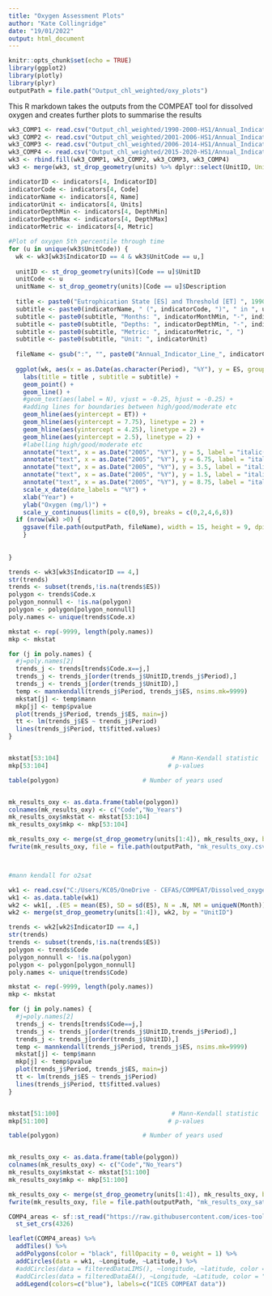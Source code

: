 ```yaml
---
title: "Oxygen Assessment Plots"
author: "Kate Collingridge"
date: "19/01/2022"
output: html_document
---
```


```r
knitr::opts_chunk$set(echo = TRUE)
library(ggplot2)
library(plotly)
library(plyr)
outputPath = file.path("Output_chl_weighted/oxy_plots")

```

This R markdown takes the outputs from the COMPEAT tool for dissolved oxygen and creates further plots to summarise the results

```r
wk3_COMP1 <- read.csv("Output_chl_weighted/1990-2000-HS1/Annual_Indicator.csv")
wk3_COMP2 <- read.csv("Output_chl_weighted/2001-2006-HS1/Annual_Indicator.csv")
wk3_COMP3 <- read.csv("Output_chl_weighted/2006-2014-HS1/Annual_Indicator.csv")
wk3_COMP4 <- read.csv("Output_chl_weighted/2015-2020-HS1/Annual_Indicator.csv")
wk3 <- rbind.fill(wk3_COMP1, wk3_COMP2, wk3_COMP3, wk3_COMP4)
wk3 <- merge(wk3, st_drop_geometry(units) %>% dplyr::select(UnitID, UnitCode = Code, UnitName = Description), by = c("UnitID"), all.x = TRUE)

indicatorID <- indicators[4, IndicatorID]
indicatorCode <- indicators[4, Code]
indicatorName <- indicators[4, Name]
indicatorUnit <- indicators[4, Units]
indicatorDepthMin <- indicators[4, DepthMin]
indicatorDepthMax <- indicators[4, DepthMax]
indicatorMetric <- indicators[4, Metric]


```


```r
#Plot of oxygen 5th percentile through time
for (u in unique(wk3$UnitCode)) {
  wk <- wk3[wk3$IndicatorID == 4 & wk3$UnitCode == u,]
  
  unitID <- st_drop_geometry(units)[Code == u]$UnitID
  unitCode <- u
  unitName <- st_drop_geometry(units)[Code == u]$Description
  
  title <- paste0("Eutrophication State [ES] and Threshold [ET] ", 1990, "-", 2020)
  subtitle <- paste0(indicatorName, " (", indicatorCode, ")", " in ", unitName, " (", unitCode, ")", "\n")
  subtitle <- paste0(subtitle, "Months: ", indicatorMonthMin, "-", indicatorMonthMax, ", ")
  subtitle <- paste0(subtitle, "Depths: ", indicatorDepthMin, "-", indicatorDepthMax, "m, ")
  subtitle <- paste0(subtitle, "Metric: ", indicatorMetric, ", ")
  subtitle <- paste0(subtitle, "Unit: ", indicatorUnit)
  
  fileName <- gsub(":", "", paste0("Annual_Indicator_Line_", indicatorCode, "_", unitCode, ".png"))
  
  ggplot(wk, aes(x = as.Date(as.character(Period), "%Y"), y = ES, group = UnitCode, color = UnitCode)) +
    labs(title = title , subtitle = subtitle) +
    geom_point() +
    geom_line() +
    #geom_text(aes(label = N), vjust = -0.25, hjust = -0.25) +
    #adding lines for boundaries between high/good/moderate etc
    geom_hline(aes(yintercept = ET)) +
    geom_hline(aes(yintercept = 7.75), linetype = 2) +
    geom_hline(aes(yintercept = 4.25), linetype = 2) +
    geom_hline(aes(yintercept = 2.5), linetype = 2) +
    #labelling high/good/moderate etc
    annotate("text", x = as.Date("2005", "%Y"), y = 5, label = "italic(Moderate)", parse = 2, size = 3.5, color = "grey") + 
    annotate("text", x = as.Date("2005", "%Y"), y = 6.75, label = "italic(Good)", parse = 2, size = 3.5, color = "grey") +
    annotate("text", x = as.Date("2005", "%Y"), y = 3.5, label = "italic(Poor)", parse = 2, size = 3.5, color = "grey") +
    annotate("text", x = as.Date("2005", "%Y"), y = 1.5, label = "italic(Bad)", parse = 2, size = 3.5, color = "grey") +
    annotate("text", x = as.Date("2005", "%Y"), y = 8.75, label = "italic(High)", parse = 2, size = 3.5, color = "grey") +
    scale_x_date(date_labels = "%Y") +
    xlab("Year") +
    ylab("Oxygen (mg/l)") +
    scale_y_continuous(limits = c(0,9), breaks = c(0,2,4,6,8))
  if (nrow(wk) >0) {
    ggsave(file.path(outputPath, fileName), width = 15, height = 9, dpi = 300)
    }
  
  
}

```

```r
trends <- wk3[wk3$IndicatorID == 4,]
str(trends)
trends <- subset(trends,!is.na(trends$ES))
polygon <- trends$Code.x
polygon_nonnull <- !is.na(polygon)
polygon <- polygon[polygon_nonnull]
poly.names <- unique(trends$Code.x)

mkstat <- rep(-9999, length(poly.names))
mkp <- mkstat

for (j in poly.names) {
  #j=poly.names[2]
  trends_j <- trends[trends$Code.x==j,]
  trends_j <- trends_j[order(trends_j$UnitID,trends_j$Period),]
  trends_j <- trends_j[order(trends_j$UnitID),]
  temp <- mannkendall(trends_j$Period, trends_j$ES, nsims.mk=9999)
  mkstat[j] <- temp$mann
  mkp[j] <- temp$pvalue
  plot(trends_j$Period, trends_j$ES, main=j)
  tt <- lm(trends_j$ES ~ trends_j$Period)
  lines(trends_j$Period, tt$fitted.values)
}


mkstat[53:104]                               # Mann-Kendall statistic
mkp[53:104]                                 # p-values

table(polygon)                       # Number of years used


mk_results_oxy <- as.data.frame(table(polygon))
colnames(mk_results_oxy) <- c("Code","No_Years")
mk_results_oxy$mkstat <- mkstat[53:104]  
mk_results_oxy$mkp <- mkp[53:104]  

mk_results_oxy <- merge(st_drop_geometry(units[1:4]), mk_results_oxy, by = "Code")
fwrite(mk_results_oxy, file = file.path(outputPath, "mk_results_oxy.csv"))



#mann kendall for o2sat

wk1 <- read.csv("C:/Users/KC05/OneDrive - CEFAS/COMPEAT/Dissolved_oxygen/Output_chl_weighted/2015-2020/O2sat.csv")
wk1 <- as.data.table(wk1)
wk2 <- wk1[, .(ES = mean(ES), SD = sd(ES), N = .N, NM = uniqueN(Month)), keyby = .(IndicatorID, UnitID, Period)]
wk2 <- merge(st_drop_geometry(units[1:4]), wk2, by = "UnitID")

trends <- wk2[wk2$IndicatorID == 4,]
str(trends)
trends <- subset(trends,!is.na(trends$ES))
polygon <- trends$Code
polygon_nonnull <- !is.na(polygon)
polygon <- polygon[polygon_nonnull]
poly.names <- unique(trends$Code)

mkstat <- rep(-9999, length(poly.names))
mkp <- mkstat

for (j in poly.names) {
  #j=poly.names[2]
  trends_j <- trends[trends$Code==j,]
  trends_j <- trends_j[order(trends_j$UnitID,trends_j$Period),]
  trends_j <- trends_j[order(trends_j$UnitID),]
  temp <- mannkendall(trends_j$Period, trends_j$ES, nsims.mk=9999)
  mkstat[j] <- temp$mann
  mkp[j] <- temp$pvalue
  plot(trends_j$Period, trends_j$ES, main=j)
  tt <- lm(trends_j$ES ~ trends_j$Period)
  lines(trends_j$Period, tt$fitted.values)
}


mkstat[51:100]                               # Mann-Kendall statistic
mkp[51:100]                                 # p-values

table(polygon)                       # Number of years used


mk_results_oxy <- as.data.frame(table(polygon))
colnames(mk_results_oxy) <- c("Code","No_Years")
mk_results_oxy$mkstat <- mkstat[51:100]  
mk_results_oxy$mkp <- mkp[51:100]  

mk_results_oxy <- merge(st_drop_geometry(units[1:4]), mk_results_oxy, by = "Code")
fwrite(mk_results_oxy, file = file.path(outputPath, "mk_results_oxy_sat_mean.csv"))


```

```r
COMP4_areas <- sf::st_read("https://raw.githubusercontent.com/ices-tools-dev/COMPEAT/master/assessment_areas/COMP4_assessment_areas.csv") %>%
  st_set_crs(4326)

leaflet(COMP4_areas) %>%
  addTiles() %>%
  addPolygons(color = "black", fillOpacity = 0, weight = 1) %>%
  addCircles(data = wk1, ~Longitude, ~Latitude,) %>%
  #addCircles(data = filteredDataLIMS(), ~longitude, ~latitude, color = "green") %>%
  #addCircles(data = filteredDataEA(), ~Longitude, ~Latitude, color = "green") %>%
  addLegend(colors=c("blue"), labels=c("ICES COMPEAT data"))

```
